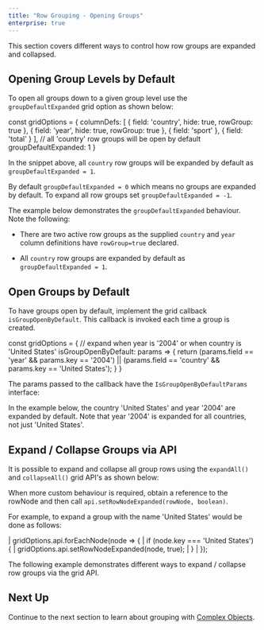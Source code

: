 ```yaml
---
title: "Row Grouping - Opening Groups"
enterprise: true
---
```


This section covers different ways to control how row groups are expanded and collapsed.

## Opening Group Levels by Default

To open all groups down to a given group level use the `groupDefaultExpanded` grid option as shown below: 

<snippet>
const gridOptions = {
    columnDefs: [
        { field: 'country', hide: true, rowGroup: true },
        { field: 'year', hide: true, rowGroup: true },
        { field: 'sport' },
        { field: 'total' }
    ],
    // all 'country' row groups will be open by default
    groupDefaultExpanded: 1
}
</snippet>

In the snippet above, all `country` row groups will be expanded by default as `groupDefaultExpanded = 1`.

By default `groupDefaultExpanded = 0` which means no groups are expanded by default. To expand all row groups
set `groupDefaultExpanded = -1`.

The example below demonstrates the `groupDefaultExpanded` behaviour. Note the following:

- There are two active row groups as the supplied `country` and `year` column definitions have `rowGroup=true` declared.

- All `country` row groups are expanded by default as `groupDefaultExpanded = 1`.

<GridExampleRunner title='Group Default Expanded' name='group-default-expanded' type='generated' options='{ "enterprise": true, "exampleHeight": 540, "modules": ["clientside", "rowgrouping"] }'></GridExampleRunner>

## Open Groups by Default

To have groups open by default, implement the grid callback `isGroupOpenByDefault`. This callback is invoked
each time a group is created.

<snippet>
const gridOptions = {
    // expand when year is '2004' or when country is 'United States'
    isGroupOpenByDefault: params => {
        return (params.field == 'year' && params.key == '2004') ||
            (params.field == 'country' && params.key == 'United States');
    }
}
</snippet>

The params passed to the callback have the `IsGroupOpenByDefaultParams` interface:

<interface-documentation interfaceName='IsGroupOpenByDefaultParams' ></interface-documentation>

In the example below, the country 'United States' and year '2004' are expanded by default. Note that year '2004' is expanded for all
countries, not just 'United States'.

<GridExampleRunner title='Open by Default' name='open-by-default' type='generated' options='{ "enterprise": true, "exampleHeight": 515, "modules": ["clientside", "rowgrouping"] }'></GridExampleRunner>

## Expand / Collapse Groups via API  

It is possible to expand and collapse all group rows using the `expandAll()` and `collapseAll()` grid API's as shown below: 

<api-documentation source='grid-api/api.json' section='rowGroups' names='["expandAll", "collapseAll"]'></api-documentation>

When more custom behaviour is required, obtain a reference to the rowNode and then call `api.setRowNodeExpanded(rowNode, boolean)`.

<api-documentation source='grid-api/api.json' section='rowGroups' names='["setRowNodeExpanded"]'></api-documentation>

For example, to expand a group with the name 'United States' would be done as follows:

<snippet>
| gridOptions.api.forEachNode(node => {
|     if (node.key === 'United States') {
|         gridOptions.api.setRowNodeExpanded(node, true);
|     }
| });
</snippet>

The following example demonstrates different ways to expand / collapse row groups via the grid API.

<GridExampleRunner title='Expand / Collapse Groups via API' name='expand-collapse-api' type='generated' options='{ "enterprise": true, "exampleHeight": 515, "modules": ["clientside", "rowgrouping"] }'></GridExampleRunner>

## Next Up

Continue to the next section to learn about grouping with [Complex Objects](../grouping-complex-objects/).